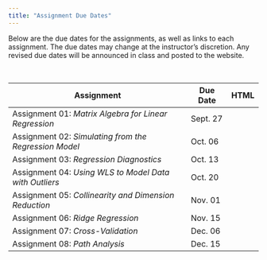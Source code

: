 ```yaml
---
title: "Assignment Due Dates"
---
```



Below are the due dates for the assignments, as well as links to each assignment. The due dates may change at the instructor's discretion. Any revised due dates will be announced in class and posted to the website. 

<br />

<table class="table">

<thead>
<tr>
<th style="width:70%;">Assignment</th>
<th style="width:10%;">Due Date</th>
<th style="width:10%;text-align:center">HTML</th>
</tr>
</thead>

<tbody>

<tr>
<td>Assignment 01: *Matrix Algebra for Linear Regression* 
  <!-- <span style="margin-left:20px; color:red;">*[Updated 09-09-2019]*</span> -->
</td>
<td>Sept. 27</td>
<td align="center" style="vertical-align:middle;">
  <a class = "my-link" href="assignments/assignment-01.html"><span class="fas fa-link"></span></a>
</td>
</tr>

<tr>
<td>Assignment 02: *Simulating from the Regression Model*</td>
<td>Oct. 06</td>
<td align="center" style="vertical-align:middle;">
  <a class = "my-link" href="assignments/assignment-02.html"><span class="fas fa-link"></span></a>
</td>
</tr>

<tr>
<td>Assignment 03: *Regression Diagnostics*</td>
<td>Oct. 13</td>
<td align="center" style="vertical-align:middle;">
  <a class = "my-link" href="assignments/assignment-03.html"><span class="fas fa-link"></span></a>
</td>
</tr>

<tr>
<td>Assignment 04: *Using WLS to Model Data with Outliers*</td>
<td>Oct. 20</td>
<td align="center" style="vertical-align:middle;">
  <a class = "my-link" href="assignments/assignment-04.html"><span class="fas fa-link"></span></a>
</td>
</tr>

<tr>
<td>Assignment 05: *Collinearity and Dimension Reduction*</td>
<td>Nov. 01</td>
<td align="center" style="vertical-align:middle;">
  <a class = "my-link" href="assignments/assignment-05.html"><span class="fas fa-link"></span></a>
</td>
</tr>

<tr>
<td>Assignment 06: *Ridge Regression*</td>
<td>Nov. 15</td>
<td align="center" style="vertical-align:middle;">
  <a class = "my-link" href="assignments/assignment-06.html"><span class="fas fa-link"></span></a>
</td>
</tr>

<tr>
<td>Assignment 07: *Cross-Validation*</td>
<td>Dec. 06</td>
<td align="center" style="vertical-align:middle;">
  <a class = "my-link" href="assignments/assignment-07.html"><span class="fas fa-link"></span></a>
</td>
</tr>

<tr>
<td>Assignment 08: *Path Analysis*</td>
<td>Dec. 15</td>
<td align="center" style="vertical-align:middle;">
  <a class = "my-link" href="assignments/assignment-08.html"><span class="fas fa-link"></span></a>
</td>
</tr>


</tbody>
</table>





